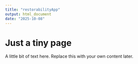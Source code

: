 ```yaml
---
title: "restorabilityApp"
output: html_document
date: "2025-10-08"
---
```



# Just a tiny page

A little bit of text here. Replace this with your own content later.

